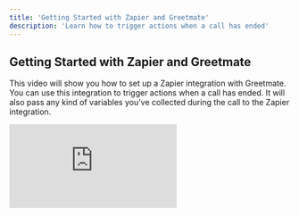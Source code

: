 ```yaml
---
title: 'Getting Started with Zapier and Greetmate'
description: 'Learn how to trigger actions when a call has ended'
---
```


## Getting Started with Zapier and Greetmate

This video will show you how to set up a Zapier integration with Greetmate. You can use this integration to trigger actions when a call has ended.
It will also pass any kind of variables you've collected during the call to the Zapier integration.

<div style={{ position: "relative", paddingBottom: "67.16417910447761%", height: 0 }}>
  <iframe
    src="https://www.loom.com/embed/2def530e744044599cfc80348b1d1945?sid=429d4d22-7d3f-406d-a50a-1b4a6392ccbd"
    frameBorder="0"
    allowFullScreen
    style={{ position: "absolute", top: 0, left: 0, width: "100%", height: "100%" }}
  ></iframe>
</div>